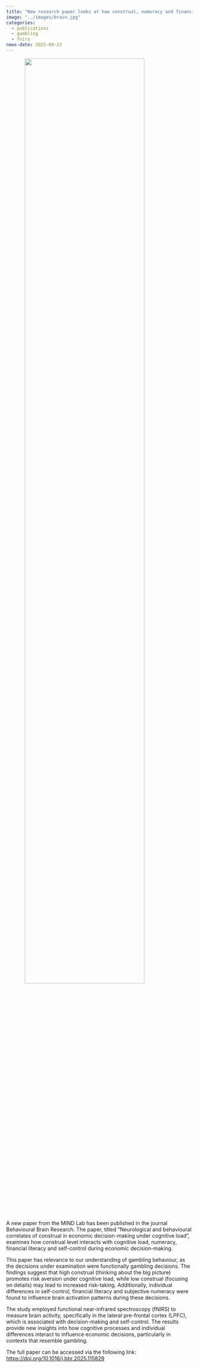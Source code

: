 ```yaml
---
title: "New research paper looks at how construal, numeracy and financial literacy predict brain activity during gambling decisions"
image: "../images/brain.jpg"
categories:
  - publications
  - gambling
  - fnirs
news-date: 2025-09-23
---
```


![](../images/wilson2025.jpg){style="display: block; margin: 0 auto; width:80%" }

A new paper from the MIND Lab has been published in the journal Behavioural Brain Research. The paper, titled "Neurological and behavioural correlates of construal in economic decision-making under cognitive load", examines how construal level interacts with cognitive load, numeracy, financial literacy and self-control during economic decision-making.

This paper has relevance to our understanding of gambling behaviour, as the decisions under examination were functionally gambling decisions. The findings suggest that high construal (thinking about the big picture) promotes risk aversion under cognitive load, while low construal (focusing on details) may lead to increased risk-taking. Additionally, individual differences in self-control, financial literacy and subjective numeracy were found to influence brain activation patterns during these decisions.

The study employed functional near-infrared spectroscopy (fNIRS) to measure brain activity, specifically in the lateral pre-frontal cortex (LPFC), which is associated with decision-making and self-control. The results provide new insights into how cognitive processes and individual differences interact to influence economic decisions, particularly in contexts that resemble gambling.

The full paper can be accessed via the following link: [https://doi.org/10.1016/j.bbr.2025.115829](https://doi.org/10.1016/j.bbr.2025.115829)
